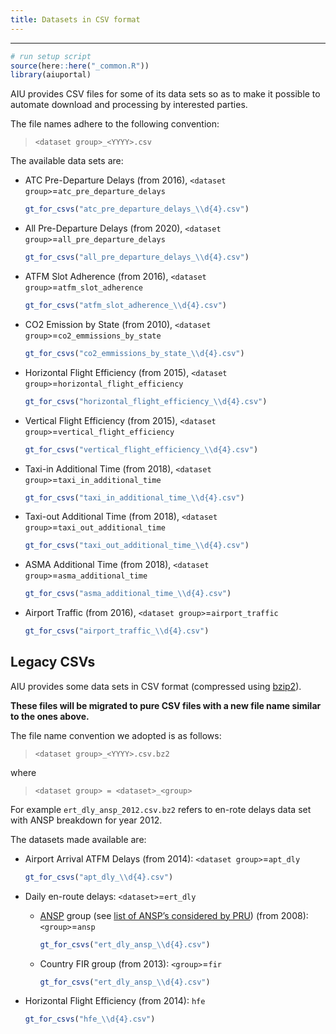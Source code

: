 ```yaml
---
title: Datasets in CSV format
---
```

---
```r
# run setup script
source(here::here("_common.R"))
library(aiuportal)
```

AIU provides CSV files for some of its data sets so as to make it possible to
automate download and processing by interested parties.

The file names adhere to the following convention:

> `<dataset group>_<YYYY>.csv`

The available data sets are:

* ATC Pre-Departure Delays (from 2016), `<dataset group>`=`atc_pre_departure_delays`
  ```r
  gt_for_csvs("atc_pre_departure_delays_\\d{4}.csv")
  ```
* All Pre-Departure Delays (from 2020), `<dataset group>`=`all_pre_departure_delays`
  ```r
  gt_for_csvs("all_pre_departure_delays_\\d{4}.csv")
  ```
* ATFM Slot Adherence (from 2016), `<dataset group>`=`atfm_slot_adherence`
  ```r
  gt_for_csvs("atfm_slot_adherence_\\d{4}.csv")
  ```
* CO2 Emission by State (from 2010), `<dataset group>`=`co2_emmissions_by_state`
  ```r
  gt_for_csvs("co2_emmissions_by_state_\\d{4}.csv")
  ```
* Horizontal Flight Efficiency (from 2015), `<dataset group>`=`horizontal_flight_efficiency`
  ```r
  gt_for_csvs("horizontal_flight_efficiency_\\d{4}.csv")
  ```
* Vertical Flight Efficiency (from 2015), `<dataset group>`=`vertical_flight_efficiency`
  ```r
  gt_for_csvs("vertical_flight_efficiency_\\d{4}.csv")
  ```
* Taxi-in Additional Time (from 2018), `<dataset group>`=`taxi_in_additional_time`
  ```r
  gt_for_csvs("taxi_in_additional_time_\\d{4}.csv")
  ```
* Taxi-out Additional Time (from 2018), `<dataset group>`=`taxi_out_additional_time`
  ```r
  gt_for_csvs("taxi_out_additional_time_\\d{4}.csv")
  ```
* ASMA Additional Time (from 2018), `<dataset group>`=`asma_additional_time`
  ```r
  gt_for_csvs("asma_additional_time_\\d{4}.csv")
  ```
* Airport Traffic (from 2016), `<dataset group>`=`airport_traffic`
  ```r
  gt_for_csvs("airport_traffic_\\d{4}.csv")
  ```


## Legacy CSVs

AIU provides some data sets in CSV format (compressed using [bzip2][bzip2]).

**These files will be migrated to pure CSV files with a new file name similar to
the ones above.**

The file name convention we adopted is as follows:

> `<dataset group>_<YYYY>.csv.bz2`

where

> `<dataset group> = <dataset>_<group>`

For example `ert_dly_ansp_2012.csv.bz2` refers to en-rote delays data set with
ANSP breakdown for year 2012.


The datasets made available are:

* Airport Arrival ATFM Delays (from 2014): `<dataset group>`=`apt_dly`
  ```r
  gt_for_csvs("apt_dly_\\d{4}.csv")
  ```
* Daily en-route delays: `<dataset>`=`ert_dly`
  - [ANSP](/acronym/ansp/) group (see [list of ANSP's considered by PRU](../ansp)) (from 2008): `<group>`=`ansp`
    ```r
    gt_for_csvs("ert_dly_ansp_\\d{4}.csv")
    ```
  - Country FIR group (from 2013): `<group>`=`fir`
    ```r
    gt_for_csvs("ert_dly_ansp_\\d{4}.csv")
    ```
* Horizontal Flight Efficiency (from 2014): `hfe`
  ```r
  gt_for_csvs("hfe_\\d{4}.csv")
  ```


[bzip2]: <https://en.wikipedia.org/wiki/Bzip2> "Wikipedia: bzip2"

